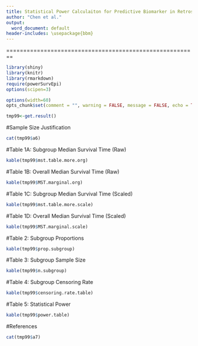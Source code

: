 ---
title: Statistical Power Calculaiton for Predictive Biomarker in Retrospective Study
author: "Chen et al."
output:
  word_document: default
header-includes: \usepackage{bbm}
---
========================================================

```{r library, echo=FALSE,comment="",warning=FALSE,message=FALSE}

library(shiny)
library(knitr)
library(rmarkdown)
require(powerSurvEpi)
options(scipen=3)
```


```{r set-options, echo=FALSE, cache=FALSE}
options(width=60)
opts_chunk$set(comment = "", warning = FALSE, message = FALSE, echo = TRUE, tidy = FALSE, size="small",fig.height=5)

```


```{r, echo=FALSE}
tmp99<-get.result()

```

#Sample Size Justification 
```{r, echo=FALSE, results='asis'}
cat(tmp99$a6)
```

#Table 1A: Subgroup Median Survival Time (Raw) 
```{r, echo=FALSE, results='asis'}
kable(tmp99$mst.table.more.org)
```

#Table 1B: Overall Median Survival Time (Raw) 
```{r, echo=FALSE, results='asis'}
kable(tmp99$MST.marginal.org)
```

#Table 1C: Subgroup Median Survival Time (Scaled) 
```{r, echo=FALSE, results='asis'}
kable(tmp99$mst.table.more.scale)
```

#Table 1D: Overall Median Survival Time (Scaled) 
```{r, echo=FALSE, results='asis'}
kable(tmp99$MST.marginal.scale)
```

#Table 2: Subgroup Proportions 
```{r, echo=FALSE, results='asis'}
kable(tmp99$prop.subgroup)
```

#Table 3: Subgroup Sample Size 
```{r, echo=FALSE, results='asis'}
kable(tmp99$n.subgroup)
```

#Table 4: Subgroup Censoring Rate 
```{r, echo=FALSE, results='asis'}
kable(tmp99$censoring.rate.table)
```

#Table 5: Statistical Power 
```{r, echo=FALSE, results='asis'}
kable(tmp99$power.table)
```

#References 
```{r, echo=FALSE, results='asis'}
cat(tmp99$a7)
```
